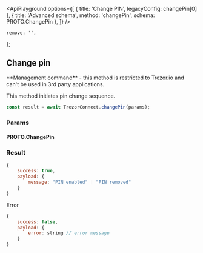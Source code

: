 


<ApiPlayground
    options={[
        { title: 'Change PIN', legacyConfig: changePin[0] },
        { title: 'Advanced schema', method: 'changePin', schema: PROTO.ChangePin },
    ]}
/>

    remove: '',
};

## Change pin

<Callout type="error">
    **Management command** - this method is restricted to Trezor.io and can't be used in 3rd party
    applications.
</Callout>

This method initiates pin change sequence.

```javascript
const result = await TrezorConnect.changePin(params);
```

### Params

<CommonParamsLink />

#### PROTO.ChangePin

<ParamsTable schema={PROTO.ChangePin} descriptions={paramDescriptions} />

### Result

```javascript
{
    success: true,
    payload: {
        message: "PIN enabled" | "PIN removed"
    }
}

```

Error

```javascript
{
    success: false,
    payload: {
        error: string // error message
    }
}
```
